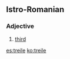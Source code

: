 ==Istro-Romanian==

===Adjective===
{{head|ruo|adjective|g=m|feminine|treia}}

# {{lb|ruo|ordinal}} [[third]]

[[es:treile]]
[[ko:treile]]